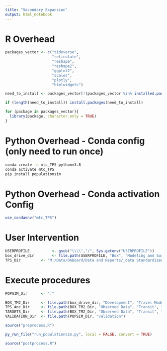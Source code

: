 ```yaml
---
title: "Secondary Expansion"
output: html_notebook
---
```


# R Overhead
```r
packages_vector <- c("tidyverse",
                     "reticulate",
                     "reshape",
                     "reshape2",
                     "ggplot2",
                     "scales",
                     "plotly",
                     "htmlwidgets")

need_to_install <- packages_vector[!(packages_vector %in% installed.packages()[,"Package"])]

if (length(need_to_install)) install.packages(need_to_install)

for (package in packages_vector){
  library(package, character.only = TRUE)
}

```

# Python Overhead - Conda config (only need to run once)
```bash
conda create -n mtc_TPS python=3.8
conda activate mtc_TPS 
pip install populationsim
```

# Python Overhead - Conda activation Config
```r
use_condaenv("mtc_TPS")
```


# User Intervention
```r
USERPROFILE          <- gsub("\\\\","/", Sys.getenv("USERPROFILE"))
box_drive_dir        <- file.path(USERPROFILE, "Box", "Modeling and Surveys")
TPS_Dir         <- "M:/Data/OnBoard/Data and Reports/_data Standardized/share_data/"
```

# Execute procedures
```r
POPSIM_Dir      <- "."

BOX_TM2_Dir     <- file.path(box_drive_dir, "Development", "Travel Model Two Development")
TPS_Anc_Dir     <- file.path(BOX_TM2_Dir, "Observed Data", "Transit", "Onboard Survey", "Data")
TARGETS_Dir     <- file.path(BOX_TM2_Dir, "Observed Data", "Transit", "Scaled Transit Ridership Targets")
VALIDATION_Dir  <- file.path(POPSIM_Dir, "validation")

source("preprocess.R")

py_run_file("run_populationsim.py", local = FALSE, convert = TRUE)

source("postprocess.R")
```

